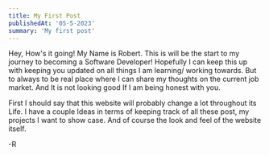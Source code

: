 ```yaml
---
title: My First Post
publishedAt: '05-5-2023'
summary: 'My first post'
---
```

Hey, How's it going! My Name is Robert. This is will be the start to my journey to becoming a Software Developer!
Hopefully I can keep this up with keeping you updated on all things I am learning/ working towards. But to always to be real place where I can share my thoughts on the current job market. And It is not looking good If I am being honest with you.  

First I should say that this website will probably change a lot throughout its Life. I have a couple Ideas in terms 
of keeping track of all these post, my projects I want to show case. And of course the look and feel of the website itself. 

-R
